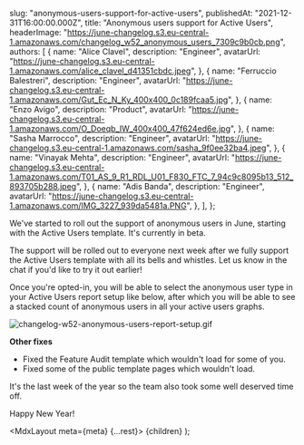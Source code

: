 
  slug: "anonymous-users-support-for-active-users",
  publishedAt: "2021-12-31T16:00:00.000Z",
  title: "Anonymous users support for Active Users",
  headerImage:
    "https://june-changelog.s3.eu-central-1.amazonaws.com/changelog_w52_anonymous_users_7309c9b0cb.png",
  authors: [
    {
      name: "Alice Clavel",
      description: "Engineer",
      avatarUrl:
        "https://june-changelog.s3.eu-central-1.amazonaws.com/alice_clavel_d41351cbdc.jpeg",
    },
    {
      name: "Ferruccio Balestreri",
      description: "Engineer",
      avatarUrl:
        "https://june-changelog.s3.eu-central-1.amazonaws.com/Gut_Ec_N_Ky_400x400_0c189fcaa5.jpg",
    },
    {
      name: "Enzo Avigo",
      description: "Product",
      avatarUrl:
        "https://june-changelog.s3.eu-central-1.amazonaws.com/O_Doeqb_IW_400x400_47f624ed6e.jpg",
    },
    {
      name: "Sasha Marrocco",
      description: "Engineer",
      avatarUrl: "https://june-changelog.s3.eu-central-1.amazonaws.com/sasha_9f0ee32ba4.jpeg",
    },
    {
      name: "Vinayak Mehta",
      description: "Engineer",
      avatarUrl:
        "https://june-changelog.s3.eu-central-1.amazonaws.com/T01_AS_9_R1_RDL_U01_F830_FTC_7_94c9c8095b13_512_893705b288.jpeg",
    },
    {
      name: "Adis Banda",
      description: "Engineer",
      avatarUrl: "https://june-changelog.s3.eu-central-1.amazonaws.com/IMG_3227_939da5481a.PNG",
    },
  ],
};

We've started to roll out the support of anonymous users in June, starting with the Active Users template. It's currently in beta.

The support will be rolled out to everyone next week after we fully support the Active Users template with all its bells and whistles. Let us know in the chat if you'd like to try it out earlier!

Once you're opted-in, you will be able to select the anonymous user type in your Active Users report setup like below, after which you will be able to see a stacked count of anonymous users in all your active users graphs.

<img
  src="https://june-changelog.s3.eu-central-1.amazonaws.com/changelog_w52_anonymous_users_report_setup_bd059032d2.gif"
  alt="changelog-w52-anonymous-users-report-setup.gif"
/>

**Other fixes**

- Fixed the Feature Audit template which wouldn't load for some of you.
- Fixed some of the public template pages which wouldn't load.

It's the last week of the year so the team also took some well deserved time off.

Happy New Year!

  <MdxLayout meta={meta} {...rest}>
    {children}
  </MdxLayout>
);
